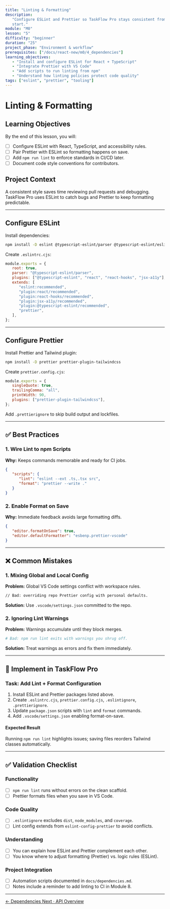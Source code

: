 ```yaml
---
title: "Linting & Formatting"
description:
   "Configure ESLint and Prettier so TaskFlow Pro stays consistent from the
   start."
module: "M0"
lesson: "5"
difficulty: "beginner"
duration: "25"
project_phase: "Environment & workflow"
prerequisites: ["/docs/react-new/m0/4_dependencies"]
learning_objectives:
   - "Install and configure ESLint for React + TypeScript"
   - "Integrate Prettier with VS Code"
   - "Add scripts to run linting from npm"
   - "Understand how linting policies protect code quality"
tags: ["eslint", "prettier", "tooling"]
---
```


# Linting & Formatting

## Learning Objectives

By the end of this lesson, you will:

-  [ ] Configure ESLint with React, TypeScript, and accessibility rules.
-  [ ] Pair Prettier with ESLint so formatting happens on save.
-  [ ] Add `npm run lint` to enforce standards in CI/CD later.
-  [ ] Document code style conventions for contributors.

## Project Context

A consistent style saves time reviewing pull requests and debugging. TaskFlow
Pro uses ESLint to catch bugs and Prettier to keep formatting predictable.

---

## Configure ESLint

Install dependencies:

```bash
npm install -D eslint @typescript-eslint/parser @typescript-eslint/eslint-plugin eslint-plugin-react eslint-plugin-react-hooks eslint-plugin-jsx-a11y eslint-config-prettier
```

Create `.eslintrc.cjs`:

```js
module.exports = {
   root: true,
   parser: "@typescript-eslint/parser",
   plugins: ["@typescript-eslint", "react", "react-hooks", "jsx-a11y"],
   extends: [
      "eslint:recommended",
      "plugin:react/recommended",
      "plugin:react-hooks/recommended",
      "plugin:jsx-a11y/recommended",
      "plugin:@typescript-eslint/recommended",
      "prettier",
   ],
};
```

---

## Configure Prettier

Install Prettier and Tailwind plugin:

```bash
npm install -D prettier prettier-plugin-tailwindcss
```

Create `prettier.config.cjs`:

```js
module.exports = {
   singleQuote: true,
   trailingComma: "all",
   printWidth: 90,
   plugins: ["prettier-plugin-tailwindcss"],
};
```

Add `.prettierignore` to skip build output and lockfiles.

---

## ✅ Best Practices

### 1. Wire Lint to npm Scripts

**Why:** Keeps commands memorable and ready for CI jobs.

```json
{
   "scripts": {
      "lint": "eslint --ext .ts,.tsx src",
      "format": "prettier --write ."
   }
}
```

### 2. Enable Format on Save

**Why:** Immediate feedback avoids large formatting diffs.

```json
{
   "editor.formatOnSave": true,
   "editor.defaultFormatter": "esbenp.prettier-vscode"
}
```

---

## ❌ Common Mistakes

### 1. Mixing Global and Local Config

**Problem:** Global VS Code settings conflict with workspace rules.

```md
// Bad: overriding repo Prettier config with personal defaults.
```

**Solution:** Use `.vscode/settings.json` committed to the repo.

### 2. Ignoring Lint Warnings

**Problem:** Warnings accumulate until they block merges.

```bash
# Bad: npm run lint exits with warnings you shrug off.
```

**Solution:** Treat warnings as errors and fix them immediately.

---

## 🔨 Implement in TaskFlow Pro

### Task: Add Lint + Format Configuration

1. Install ESLint and Prettier packages listed above.
2. Create `.eslintrc.cjs`, `prettier.config.cjs`, `.eslintignore`,
   `.prettierignore`.
3. Update `package.json` scripts with `lint` and `format` commands.
4. Add `.vscode/settings.json` enabling format-on-save.

#### Expected Result

Running `npm run lint` highlights issues; saving files reorders Tailwind classes
automatically.

---

## ✅ Validation Checklist

### Functionality

-  [ ] `npm run lint` runs without errors on the clean scaffold.
-  [ ] Prettier formats files when you save in VS Code.

### Code Quality

-  [ ] `.eslintignore` excludes `dist`, `node_modules`, and `coverage`.
-  [ ] Lint config extends from `eslint-config-prettier` to avoid conflicts.

### Understanding

-  [ ] You can explain how ESLint and Prettier complement each other.
-  [ ] You know where to adjust formatting (Prettier) vs. logic rules (ESLint).

### Project Integration

-  [ ] Automation scripts documented in `docs/dependencies.md`.
-  [ ] Notes include a reminder to add linting to CI in Module 8.

---

<div className='mt-8 flex justify-between'>
   <a
      href='/docs/react-new/m0/4_dependencies'
      className='text-sm font-medium text-muted-foreground hover:text-foreground'
   >
      ← Dependencies
   </a>
   <a
      href='/docs/react-new/m0/6_api-overview'
      className='text-sm font-medium text-primary hover:text-primary/80'
   >
      Next · API Overview
   </a>
</div>
